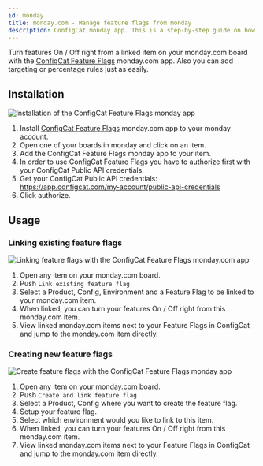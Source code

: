 ```yaml
---
id: monday
title: monday.com - Manage feature flags from monday
description: ConfigCat monday app. This is a step-by-step guide on how to connect and manage feature flags from monday.com boards and items.
---
```


Turn features On / Off right from a linked item on your monday.com board with the <a href="https://monday.com/marketplace/10000079" target="_blank">ConfigCat Feature Flags</a> monday.com app. Also you can add targeting or percentage rules just as easily.

## Installation

<img src="/docs/assets/monday/v1/monday_auth.gif" className="zoomable" alt="Installation of the ConfigCat Feature Flags monday app" />

1. Install <a href="https://monday.com/marketplace/10000079" target="_blank">ConfigCat Feature Flags</a> monday.com app to your monday account.
2. Open one of your boards in monday and click on an item.
3. Add the ConfigCat Feature Flags monday app to your item.
4. In order to use ConfigCat Feature Flags you have to authorize first with your ConfigCat Public API credentials.
5. Get your ConfigCat Public API credentials: https://app.configcat.com/my-account/public-api-credentials
6. Click authorize.

## Usage

### Linking existing feature flags

<img src="/docs/assets/monday/v1/monday_link.gif" className="zoomable" alt="Linking feature flags with the ConfigCat Feature Flags monday.com app" />

1. Open any item on your monday.com board.
2. Push `Link existing feature flag`
3. Select a Product, Config, Environment and a Feature Flag to be linked to your monday.com item.
4. When linked, you can turn your features On / Off right from this monday.com item.
5. View linked monday.com items next to your Feature Flags in ConfigCat and jump to the monday.com item directly.

### Creating new feature flags

<img src="/docs/assets/monday/v1/monday_create.gif" className="zoomable" alt="Create feature flags with the ConfigCat Feature Flags monday app" />

1. Open any item on your monday.com board.
2. Push `Create and link feature flag`
3. Select a Product, Config where you want to create the feature flag.
4. Setup your feature flag.
5. Select which environment would you like to link to this item.
6. When linked, you can turn your features On / Off right from this monday.com item.
7. View linked monday.com items next to your Feature Flags in ConfigCat and jump to the monday.com item directly.
